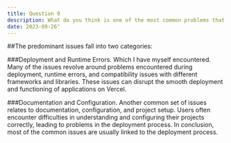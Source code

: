 ```yaml
---
title: Question 9
description: What do you think is one of the most common problems that customers ask Vercel for help with? How would you help customers to overcome common problems, short-term and long-term?
date: 2023-09-26"
---
```


##The predominant issues fall into two categories:

###Deployment and Runtime Errors.
 Which I have myself encountered. 
 Many of the issues revolve around problems encountered during deployment, runtime errors, and compatibility issues with different frameworks and libraries. These issues can disrupt the smooth deployment and functioning of applications on Vercel.

###Documentation and Configuration.
 Another common set of issues relates to documentation, configuration, and project setup. Users often encounter difficulties in understanding and configuring their projects correctly, leading to problems in the deployment process.
In conclusion, most of the common issues are usually linked to the deployment process.
